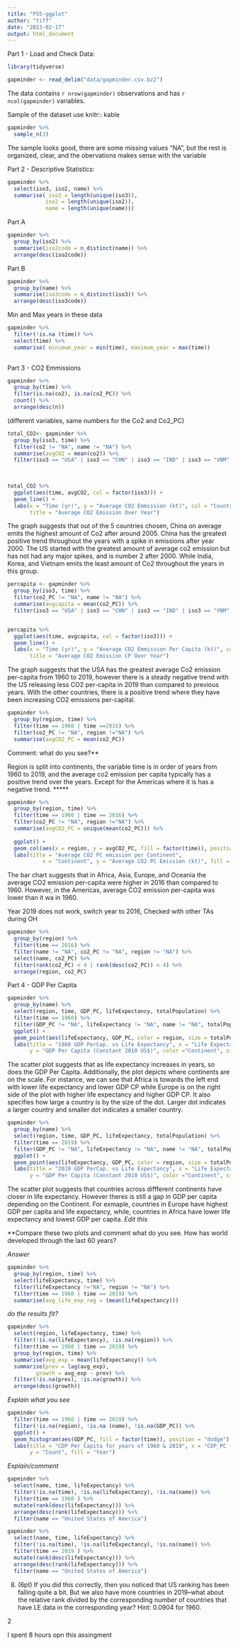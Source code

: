 ```yaml
---
title: "PS5-ggplot"
author: "tiff"
date: "2023-02-17"
output: html_document
---
```


Part 1 - Load and Check Data:

```r
library(tidyverse)

gapminder <- read_delim("data/gapminder.csv.bz2")
```

The data contains `r nrow(gapminder)` observations and has `r ncol(gapminder)`
variables.

Sample of the dataset use knitr:: kable
```r
gapminder %>% 
  sample_n(3) 

```

The sample looks good, there are some missing values "NA", but the rest is organized,
clear, and the obervations makes sense with the variable


Part 2 - Descriptive Statistics:


```r
gapminder %>%
  select(iso3, iso2, name) %>% 
  summarise( iso3 = length(unique(iso3)),
            iso2 = length(unique(iso2)),
            name = length(unique(name)))
```


Part A
 
```r
gapminder %>%
  group_by(iso2) %>% 
  summarise(iso2code = n_distinct(name)) %>% 
  arrange(desc(iso2code))

```

Part B

```r
gapminder %>%
  group_by(name) %>% 
  summarise(iso3code = n_distinct(iso3)) %>% 
  arrange(desc(iso3code))
```



Min and Max years in these data

```r
gapminder %>% 
  filter(!is.na (time)) %>% 
  select(time) %>%
  summarise( minimum_year = min(time), maximum_year = max(time))
  
```


Part 3 - CO2 Emmissions


```r
gapminder %>% 
  group_by(time) %>% 
  filter(is.na(co2), is.na(co2_PC)) %>% 
  count() %>% 
  arrange(desc(n))

```

(different variables, same numbers for the Co2 and Co2_PC)

```r
total_CO2<- gapminder %>% 
  group_by(iso3, time) %>% 
  filter(co2 != "NA", name != "NA") %>% 
  summarise(avgCO2 = mean(co2)) %>% 
  filter(iso3 == "USA" | iso3 == "CHN" | iso3 == "IND" | iso3 == "VNM" | iso3 == "KOR")
  
 

total_CO2 %>% 
  ggplot(aes(time, avgCO2, col = factor(iso3))) +
  geom_line() +
  labs(x = "Time (yr)", y = "Average CO2 Emmission (kt)", col = "Countries",
       title = "Average CO2 Emission Over Year")
```



The graph suggests that out of the 5 countries chosen, China on average emits the highest amount
of Co2 after around 2005. China has the greatest positive trend throughout the years with a spike
in emissions after year 2000. The US started with the greatest amount of average co2 emission but 
has not had any major spikes, and is number 2 after 2000. While India, Korea, and Vietnam
emits the least amount of Co2 throughout the years in this group. 




```r
percapita <- gapminder %>%
  group_by(iso3, time) %>% 
  filter(co2_PC != "NA", name != "NA") %>%
  summarise(avgcapita = mean(co2_PC)) %>% 
  filter(iso3 == "USA" | iso3 == "CHN" | iso3 == "IND" | iso3 == "VNM" | iso3 == "KOR")


percapita %>%
  ggplot(aes(time, avgcapita, col = factor(iso3))) +
  geom_line() +
  labs(x = "Time (yr)", y = "Average CO2 Emmission Per Capita (kt)", col = "Countries", 
       title = "Average CO2 Emission CP Over Year")

```



The graph suggests that the USA has the greatest average Co2 emission per-capita from 1960 to
2019, however there is a steady negative trend with the US releasing less CO2 per-capita in 2019 
than compared to previous years. With the other countries, there is a positive trend where 
they have been increasing CO2 emissions per-capital. 





```r
gapminder %>%
  group_by(region, time) %>% 
  filter(time == 1960 | time ==2016) %>% 
  filter(co2_PC != "NA", region !="NA") %>%
  summarise(avgCO2_PC = mean(co2_PC))

```

Comment: what do you see?**

Region is split into continents, the variable time is in order of years from 1960 to 2019, and 
the average co2 emission per capita typically has a positive trend over the years. Except for 
the Americas where it is has a negative trend.
*****




```r
gapminder %>%
  group_by(region, time) %>% 
  filter(time == 1960 | time == 2016) %>% 
  filter(co2_PC != "NA", region !="NA") %>%
  summarise(avgCO2_PC = unique(mean(co2_PC))) %>% 
  
  ggplot() +
  geom_col(aes(x = region, y = avgCO2_PC, fill = factor(time)), position = "dodge") +
  labs(title = "Average CO2 PC emission per Continent", 
           x = "Continent", y = "Average CO2 PC Emission (kt)", fill = "Year")

```


The bar chart suggests that in Africa, Asia, Europe, and Oceania the average CO2 emission per-capita 
were higher in 2016 than compared to 1960. However, in the Americas, average CO2 emission per-capita
was lower than it wa in 1960.






Year 2019 does not work, switch year to 2016, Checked with other TAs during OH

```r
gapminder %>% 
  group_by(region) %>% 
  filter(time == 2016) %>% 
  filter(name != "NA", co2_PC != "NA", region != "NA") %>% 
  select(name, co2_PC) %>% 
  filter(rank(co2_PC) < 4 | rank(desc(co2_PC)) < 4) %>% 
  arrange(region, co2_PC)


```



Part 4 - GDP Per Capita


```r
gapminder %>% 
  group_by(name) %>% 
  select(region, time, GDP_PC, lifeExpectancy, totalPopulation) %>% 
  filter(time == 1960) %>% 
  filter(GDP_PC != "NA", lifeExpectancy != "NA", name != "NA", totalPopulation != "NA") %>% 
  ggplot() +
  geom_point(aes(lifeExpectancy, GDP_PC, color = region, size = totalPopulation)) +
  labs(title = "1960 GDP PerCap. vs Life Expectancy", x = "Life Expectancy (Yr)", 
       y = "GDP Per Capita (Constant 2010 US$)", color ="Continent", size = "Country \n Size")

```



The scatter plot suggests that as life expectancy increases in years, so does the GDP Per Capita. 
Additionally, the plot depicts where continents are on the scale. For instance, we can see
that Africa is towards the left end with lower life expectancy and lower GDP CP while Europe
is on the right side of the plot with higher life expectancy and higher GDP CP. It also specifies
how large a country is by the size of the dot. Larger dot indicates a larger country and smaller
dot indicates a smaller country. 






```r
gapminder %>% 
  group_by(name) %>% 
  select(region, time, GDP_PC, lifeExpectancy, totalPopulation) %>% 
  filter(time == 2019) %>% 
  filter(GDP_PC != "NA", lifeExpectancy != "NA", name != "NA", totalPopulation != "NA") %>% 
  ggplot() +
  geom_point(aes(lifeExpectancy, GDP_PC, color = region, size = totalPopulation)) +
  labs(title = "2019 GDP PerCap. vs Life Expectancy", x = "Life Expectancy (Yr)", 
       y = "GDP Per Capita (Constant 2010 US$)", color ="Continent", size = "Country \n Size")
```



The scatter plot suggests that countries across diffferent continents have closer in life expectancy.
However theres is still a gap in GDP per capita depending on the Continent. For exmaple, 
countries in Europe have highest GDP per capita and life expectancy, while, countries in Africa 
have lower life expectancy and lowest GDP per capita. _Edit this_ 




**Compare these two plots and comment what do you see. How has world developed through the last 60 years?

_Answer_





```r
gapminder %>%
  group_by(region, time) %>% 
  select(lifeExpectancy, time) %>% 
  filter(lifeExpectancy !="NA", region != "NA") %>% 
  filter(time == 1960 | time == 2019) %>% 
  summarise(avg_life_exp_reg = (mean(lifeExpectancy)))

```

_do the results fit?_ 






```r
gapminder %>%
  select(region, lifeExpectancy, time) %>% 
  filter(!is.na(lifeExpectancy), !is.na(region)) %>% 
  filter(time == 1960 | time == 2019) %>% 
  group_by(region, time) %>%
  summarise(avg_exp = mean(lifeExpectancy)) %>% 
  summarise(prev = lag(avg_exp),
         growth = avg_exp - prev) %>% 
  filter(!is.na(prev), !is.na(growth)) %>% 
  arrange(desc(growth))
```

_Explain what you see_





```r
gapminder %>% 
  filter(time == 1960 | time == 2019) %>% 
  filter(!is.na(region), !is.na (name), !is.na(GDP_PC)) %>% 
  ggplot() +
  geom_histogram(aes(GDP_PC, fill = factor(time)), position = "dodge") +
  labs(title = "CDP Per Capita for years of 1960 & 2019", x = "CDP_PC (Constant US 2010$)",
       y = "Count", fill = "Year")

```

_Explain/comment_







```r
gapminder %>%
  select(name, time, lifeExpectancy) %>% 
  filter(!is.na(time), !is.na(lifeExpectancy), !is.na(name)) %>%
  filter(time == 1960 ) %>% 
  mutate(rank(desc(lifeExpectancy))) %>%
  arrange(desc(rank(lifeExpectancy))) %>% 
  filter(name == "United States of America")
```




```r
gapminder %>%
  select(name, time, lifeExpectancy) %>% 
  filter(!is.na(time), !is.na(lifeExpectancy), !is.na(name)) %>%
  filter(time == 2019 ) %>% 
  mutate(rank(desc(lifeExpectancy))) %>%
  arrange(desc(rank(lifeExpectancy))) %>% 
  filter(name == "United States of America")
```



8. (6pt) If you did this correctly, then you noticed that US ranking has been falling quite a bit. But we also have more countries in 2019–what about the relative rank divided by the corresponding number of countries that have LE data in the corresponding year?
Hint: 0.0904 for 1960.





2


I spent 8 hours opn this assingment 




















